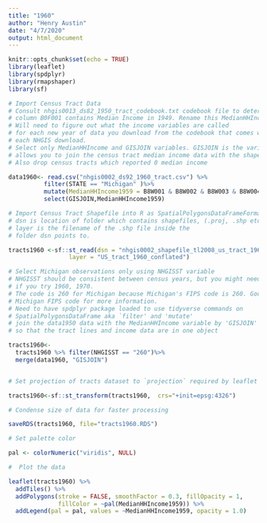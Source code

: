 ```yaml
---
title: "1960"
author: "Henry Austin"
date: "4/7/2020"
output: html_document
---
```


```r
knitr::opts_chunk$set(echo = TRUE)
library(leaflet)
library(spdplyr)
library(rmapshaper)
library(sf)
```


```r

# Import Census Tract Data
# Consult nhgis0013_ds82_1950_tract_codebook.txt codebook file to determine that
# column B0F001 contains Median Income in 1949. Rename this MedianHHIncome for clarity.
# Will need to figure out what the income variables are called
# for each new year of data you download from the codebook that comes with
# each NHGIS download.
# Select only MedianHHIncome and GISJOIN variables. GISJOIN is the variable that
# allows you to join the census tract median income data with the shapefile data.
# Also drop census tracts which reported 0 median income

data1960<- read.csv("nhgis0002_ds92_1960_tract.csv") %>%
          filter(STATE == "Michigan" )%>%
          mutate(MedianHHIncome1959 = B8W001 & B8W002 & B8W003 & B8W004 & B8W005 & B8W006 & B8W007 & B8W008 & B8W009 & B8W010 & B8W011 & B8W012 & B8W013 )%>%
          select(GISJOIN,MedianHHIncome1959)

# Import Census Tract Shapefile into R as SpatialPolygonsDataFrameFormat (SP Dataframe)
# dsn is location of folder which contains shapefiles, (.proj, .shp etc.)
# layer is the filename of the .shp file inside the
# folder dsn points to. 

tracts1960 <-sf::st_read(dsn = "nhgis0002_shapefile_tl2008_us_tract_1960",
                 layer = "US_tract_1960_conflated")

# Select Michigan observations only using NHGISST variable
# NHGISST should be consistent between census years, but you might need to double-check this
# if you try 1960, 1970.
# The code is 260 for Michigan because Michigan's FIPS code is 260. Google
# Michigan FIPS code for more information.
# Need to have spdplyr package loaded to use tidyverse commands on
# SpatialPolygonsDataFrame aka `filter' and 'mutate'
# join the data1950 data with the MedianHHIncome variable by 'GISJOIN'
# so that the tract lines and income data are in one object

tracts1960<-
  tracts1960 %>% filter(NHGISST == "260")%>%
  merge(data1960, "GISJOIN")


# Set projection of tracts dataset to `projection` required by leaflet

tracts1960<-sf::st_transform(tracts1960,  crs="+init=epsg:4326")

# Condense size of data for faster processing

saveRDS(tracts1960, file="tracts1960.RDS")

# Set palette color

pal <- colorNumeric("viridis", NULL)

#  Plot the data

leaflet(tracts1960) %>%
  addTiles() %>%
  addPolygons(stroke = FALSE, smoothFactor = 0.3, fillOpacity = 1,
              fillColor = ~pal(MedianHHIncome1959)) %>%
  addLegend(pal = pal, values = ~MedianHHIncome1959, opacity = 1.0)



```